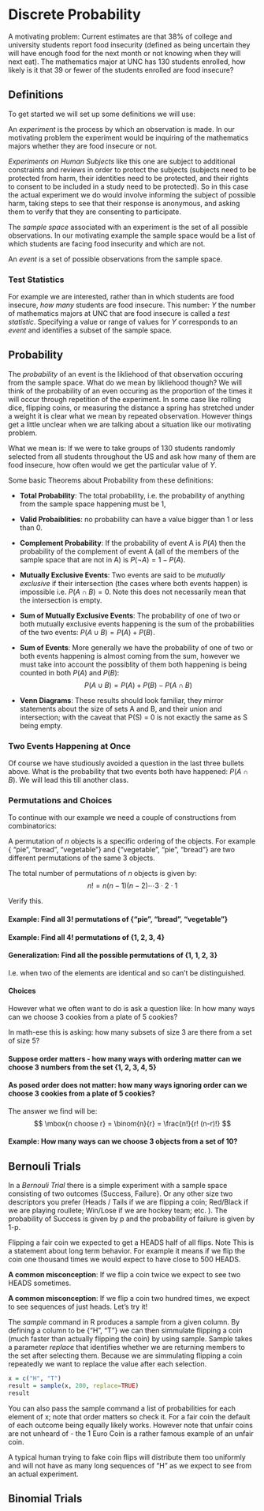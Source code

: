 # Discrete Probability

A motivating problem: Current estimates are that 38% of college and university students report food insecurity (defined as being uncertain they will have enough food for the next month or not knowing when they will next eat). The mathematics major at UNC has 130 students enrolled, how likely is it that 39 or fewer of the students enrolled are food insecure?

## Definitions

To get started we will set up some definitions we will use:

An *experiment* is the process by which an observation is made. In our motivating problem the experiment would be inquiring of the mathematics majors whether they are food insecure or not.

*Experiments on Human Subjects* like this one are subject to additional constraints and reviews in order to protect the subjects (subjects need to be protected from harm, their identities need to be protected, and their rights to consent to be included in a study need to be protected). So in this case the actual experiment we do would involve informing the subject of possible harm, taking steps to see that their response is anonymous, and asking them to verify that they are consenting to participate. 

The *sample space* associated with an experiment is the set of all possible observations. In our motivating example the sample space would be a list of which students are facing food insecurity and which are not.

An *event* is a set of possible observations from the sample space. 

### Test Statistics

For example we are interested, rather than in which students are food insecure, *how many* students are food insecure. This number:  $Y$ the number of mathematics majors at UNC that are food insecure is called a *test statistic*. Specifying a value or range of values for $Y$ corresponds to an *event* and identifies a subset of the sample space. 

## Probability

The *probability* of an event is the likliehood of that observation occuring from the sample space. What do we mean by likliehood though?  We will think of the probability of an even occuring as the proportion of the times it will occur through repetition of the experiment. In some case like rolling dice, flipping coins, or measuring the distance a spring has stretched under a weight it is clear what we mean by repeated observation. However things get a little unclear when we are talking about a situation like our motivating problem. 

What we mean is:  If we were to take groups of 130 students randomly selected from all students throughout the US and ask how many of them are food insecure, how often would we get the particular value of $Y$. 

Some basic Theorems about Probability from these definitions:

- **Total Probability**: The total probability, i.e. the probability of anything from the sample space happening must be 1,

- **Valid Probaiblities**: no probability can have a value bigger than 1 or less than 0.

- **Complement Probability**: If the probability of event A is $P(A)$ then the probability of the complement of event A (all of the members of the sample space that are not in A) is $P( \neg A) = 1 - P(A)$.

- **Mutually Exclusive Events**:  Two events are said to be *mutually exclusive* if their intersection (the cases where both events happen) is impossible i.e. $P(A\cap B) = 0$. Note this does not necessarily mean that the intersection is empty. 

- **Sum of Mutually Exclusive Events**:  The probability of one of two or both mutually exclusive events happening is the sum of the probabilities of the two events:  $P(A \cup B) = P(A) + P(B)$. 

- **Sum of Events**: More generally we have the probability of one of two or both events happening is almost coming from the sum, however we must take into account the possiblity of them both happening is being counted in both $P(A)$ and $P(B)$: $$P(A\cup B) = P(A) + P(B) - P(A\cap B) $$

- **Venn Diagrams**:  These results should look familiar, they mirror statements about the size of sets A and B, and their union and intersection; with the caveat that P(S) = 0 is not exactly the same as S being empty. 

### Two Events Happening at Once

Of course we have studiously avoided a question in the last three bullets above. What is the probability that two events both have happened:  $P(A\cap B)$. We will lead this till another class.

### Permutations and Choices

To continue with our example we need a couple of constructions from combinatorics:  

A permutation of $n$ objects is a specific ordering of the objects. For example { "pie", "bread", "vegetable"} and {"vegetable", "pie", "bread"} are two different permutations of the same 3 objects. 

The total number of permutations of $n$ objects is given by: $$ n! = n (n-1) (n-2) \cdots 3 \cdot 2 \cdot 1 $$

Verify this.

#### Example: Find all 3! permutations of {"pie", "bread", "vegetable"}

#### Example: Find all 4! permutations of {1, 2, 3, 4}

#### Generalization:  Find all the possible permutations of {1, 1, 2, 3} 

I.e. when two of the elements are identical and so can't be distinguished.

#### Choices

However what we often want to do is ask a question like: In how many ways can we choose 3 cookies from a plate of 5 cookies?

In math-ese this is asking: how many subsets of size 3 are there from a set of size 5?

#### Suppose order matters - how many ways with ordering matter can we choose 3 numbers from the set {1, 2, 3, 4, 5}

#### As posed order does not matter: how many ways ignoring order can we choose 3 cookies from a plate of 5 cookies?

The answer we find will be:
$$ \mbox{n choose r} = \binom{n}{r} = \frac{n!}{r! (n-r)!} $$

#### Example: How many ways can we choose 3 objects from a set of 10?

## Bernouli Trials

In a *Bernouli Trial* there is a simple experiment with a sample space consisting of two outcomes {Success, Failure}. Or any other size two descriptors you prefer (Heads / Tails if we are flipping a coin; Red/Black if we are playing roullete; Win/Lose if we are hockey team; etc. ). The probability of Success is given by p and the probability of failure is given by 1-p. 

Flipping a fair coin we expected to get a HEADS half of all flips. Note This is a statement about long term behavior. For example it means if we flip the coin one thousand times we would expect to have close to 500 HEADS. 

**A common misconception**:  If we flip a coin twice we expect to see two HEADS sometimes. 

**A common misconception**: If we flip a coin two hundred times, we expect to see sequences of just heads. Let's try it!

The *sample* command in R produces a sample from a given column. By defining a column to be {"H", "T"} we can then simmulate flipping a coin (much faster than actually flipping the coin) by using sample. Sample takes a parameter *replace* that identifies whether we are returning members to the set after selecting them. Because we are simmulating flipping a coin repeatedly we want to replace the value after each selection. 

```r
x = c("H", "T")
result = sample(x, 200, replace=TRUE)
result
```

You can also pass the sample command a list of probabilities for each element of x; note that order matters so check it.  For a fair coin the default of each outcome being equally likely works. However note that unfair coins are not unheard of - the 1 Euro Coin is a rather famous example of an unfair coin.

A typical human trying to fake coin flips will distribute them too uniformly and will not have as many long sequences of "H" as we expect to see from an actual experiment.

## Binomial Trials





